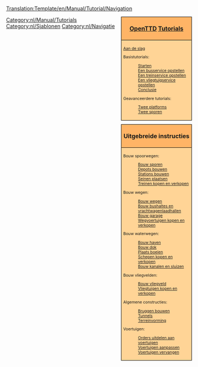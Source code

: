 <noinclude>[[Translation:Template/en/Manual/Tutorial/Navigation]]</noinclude><noinclude>
</noinclude>
<!--
NOTE:
Aqueducts should go under 'bridges' (with a link from building locks and canals), as aqueducts are in fact bridges but then for ships.

Possible future tutorials not already in list:
- Multistations
--><div style="float:right; padding-left:12px; background:none;">
<div style="width:180px; border:1px solid #000000; background:#ffb466; padding:5px; -moz-border-radius-topleft:5px; -moz-border-radius-topright:5px; font-size: 12pt;">
<center><strong><font size="3">[[nl/Manual/Main Page|OpenTTD]] [[nl/Manual/Tutorial/Tutorial|Tutorials]]</font></strong></center>
</div>
<div style="width:180px;  border:1px solid black; border-top-width: 0px; background:#ffd496; padding:5px; font-size: 8pt;">
[[nl/Manual/Tutorial/Main Page|Aan de slag]]

Basistutorials:
:[[nl/Manual/Tutorial/Tutorial|Starten]]
:[[nl/Manual/Tutorial/Bussen|Een busservice opstellen]]
:[[nl/Manual/Tutorial/Treinen|Een treinservice opstellen]]
:[[nl/Manual/Tutorial/Vliegtuigen|Een vliegtuigservice opstellen]]
:[[nl/Manual/Tutorial/Conclusie|Conclusie]]
Geavanceerdere tutorials:
:[[nl/Manual/Tutorial/Twee platforms|Twee platforms]]
:[[nl/Manual/Tutorial/Twee sporen|Twee sporen]]

</div>

<div style="width:180px; border:1px solid #000000; background:#ffb466; padding:5px; font-size: 12pt; margin-top: 10px;">
<center><strong><font size="3">Uitgebreide instructies</font></strong></center>
</div>
<div style="width:180px;  border:1px solid black; border-top-width: 0px; background:#ffd496; padding:5px; -moz-border-radius-bottomleft:5px; -moz-border-radius-bottomright:8px; font-size: 8pt;">
<span style="font-weight:bold;">

Bouw spoorwegen:
:[[nl/Manual/Bouw sporen|Bouw sporen]]
:[[nl/Manual/Depots bouwen|Depots bouwen]]
:[[nl/Manual/Station bouwen|Stations bouwen]]
:[[nl/Manual/Seinen plaatsen|Seinen plaatsen]]
:[[nl/Manual/Treinen kopen en verkopen|Treinen kopen en verkopen]]

Bouw wegen:
:[[nl/Manual/Bouw wegen|Bouw wegen]]
:[[nl/Manual/Bouw bushaltes en vrachtwagenlaadhallen|Bouw bushaltes en vrachtwagenlaadhallen]]
:[[nl/Manual/Bouw garage|Bouw garage]]
:[[nl/Manual/Wegvoertuigen kopen en verkopen|Wegvoertuigen kopen en verkopen]]

Bouw waterwegen:
:[[nl/Manual/Bouw haven|Bouw haven]]
:[[nl/Manual/Bouw dok|Bouw dok]]
:[[nl/Manual/Plaats boeien|Plaats boeien]]
:[[nl/Manual/Schepen kopen en verkopen|Schepen kopen en verkopen]]
:[[nl/Manual/Bouw kanalen en sluizen|Bouw kanalen en sluizen]]

Bouw vliegvelden:
:[[nl/Manual/Bouw vliegveld|Bouw vliegveld]]
:[[nl/Manual/Vliegtuigen kopen en verkopen|Vliegtuigen kopen en verkopen]]

Algemene constructies:
:[[nl/Manual/Bruggen bouwen|Bruggen bouwen]]
:[[nl/Manual/Tunnels|Tunnels]]
:[[nl/Manual/Terreinvorming|Terreinvorming]]

Voertuigen:
:[[nl/Manual/Orders|Orders uitdelen aan voertuigen]]
:[[nl/Manual/Voertuig aanpassen|Voertuigen aanpassen]]
:[[nl/Manual/Voertuig vervangen|Voertuigen vervangen]]

</span>
</div>
</div><includeonly>[[Category:nl/Manual/Tutorials]]</includeonly><noinclude>

[[Category:nl/Sjablonen]][[Category:nl/Navigatie]]
</noinclude>